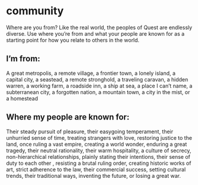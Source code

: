 # community
Where are you from? Like the
real world, the peoples of Quest
are endlessly diverse. Use where
you’re from and what your people
are known for as a starting point
for how you relate to others in the
world.

## I’m from:
A great metropolis, a remote village,
a frontier town, a lonely island, a
capital city, a seastead, a remote
stronghold, a traveling caravan, a
hidden warren, a working farm, a
roadside inn, a ship at sea, a place
I can’t name, a subterranean city, a
forgotten nation, a mountain town,
a city in the mist, or a homestead

## Where my people are known for:
Their steady pursuit of pleasure,
their easygoing temperament, their
unhurried sense of time, treating
strangers with love, restoring
justice to the land, once ruling
a vast empire, creating a world
wonder, enduring a great tragedy,
their neutral rationality, their warm
hospitality, a culture of secrecy,
non-hierarchical relationships,
plainly stating their intentions,
their sense of duty to each other
, resisting a brutal ruling order,
creating historic works of art,
strict adherence to the law, their
commercial success, setting
cultural trends, their traditional
ways, inventing the future, or losing
a great war.